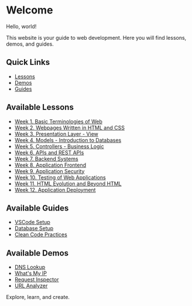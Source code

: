 # Welcome

Hello, world!

This website is your guide to web development. Here you will find lessons, demos, and guides.

## Quick Links

- [Lessons](/lessons)
- [Demos](/demos/)
- [Guides](/guides/)

## Available Lessons

- [Week 1. Basic Terminologies of Web](/lessons/week1)
- [Week 2. Webpages Written in HTML and CSS](/lessons/week2)
- [Week 3. Presentation Layer - View](/lessons/week3)
- [Week 4. Models - Introduction to Databases](/lessons/week4)
- [Week 5. Controllers - Business Logic](/lessons/week5)
- [Week 6. APIs and REST APIs](/lessons/week6)
- [Week 7. Backend Systems](/lessons/week7)
- [Week 8. Application Frontend](/lessons/week8)
- [Week 9. Application Security](/lessons/week9)
- [Week 10. Testing of Web Applications](/lessons/week10)
- [Week 11. HTML Evolution and Beyond HTML](/lessons/week11)
- [Week 12. Application Deployment](/lessons/week12)

## Available Guides

- [VSCode Setup](/guides/vscode)
- [Database Setup](/guides/database)
- [Clean Code Practices](/guides/clean-code)

## Available Demos

- [DNS Lookup](/demos/dns-lookup)
- [What's My IP](/demos/whats-my-ip)
- [Request Inspector](/demos/request-inspector)
- [URL Analyzer](/demos/url-analyzer)

Explore, learn, and create.
